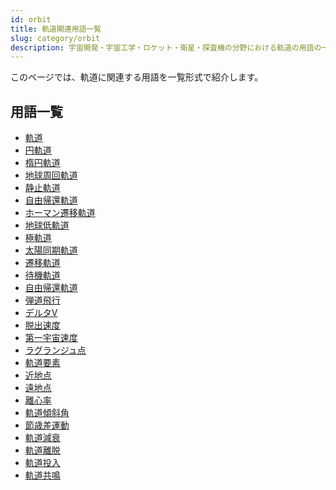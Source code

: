 ```yaml
---
id: orbit
title: 軌道関連用語一覧
slug: category/orbit
description: 宇宙開発・宇宙工学・ロケット・衛星・探査機の分野における軌道の用語の一覧です．意味・定義・概要・説明ページへと移ることができます．
---
```



<Head>
  <script type="application/ld+json">
    {`{
      "@context": "https://schema.org",
      "@type": "DefinedTerm",
      "name": "軌道関連用語一覧",
      "inDefinedTermSet": "https://www.space-portal.org",
      "termCode": "category/orbit",
      "description": "宇宙開発・宇宙工学・ロケット・衛星・探査機の分野における軌道の用語の一覧です．意味・定義・概要・説明ページへと移ることができます．",
      "url": "https://www.space-portal.org/docs/category/orbit"
    }`}
  </script>
</Head>

このページでは、軌道に関連する用語を一覧形式で紹介します。

## 用語一覧
- [軌道](/docs/orbit/orbit)
- [円軌道](/docs/orbit/type/circular-orbit)
- [楕円軌道](/docs/orbit/type/elliptical-orbit)
- [地球周回軌道](/docs/orbit/type/geocentric-orbit)
- [静止軌道](/docs/orbit/type/geostationary-orbit)
- [自由帰還軌道](/docs/orbit/type/free-return-trajectory)
- [ホーマン遷移軌道](/docs/orbit/type/hohmann-transfer-orbit)
- [地球低軌道](/docs/orbit/type/low-earth-orbit)
- [極軌道](/docs/orbit/type/polar-orbit)
- [太陽同期軌道](/docs/orbit/type/sun-synchronous-orbit)
- [遷移軌道](/docs/orbit/type/transfer-orbit)
- [待機軌道](/docs/orbit/type/parking-orbit)
- [自由帰還軌道](/docs/orbit/type/free-return-trajectory) 
- [弾道飛行](/docs/orbit/type/suborbital-flight)
- [デルタV](/docs/orbit/mechanics/delta-v-budget)
- [脱出速度](/docs/orbit/mechanics/escape-velocity)
- [第一宇宙速度](/docs/orbit/mechanics/first-cosmic-velocity) 
- [ラグランジュ点](/docs/orbit/mechanics/lagrange-point)
- [軌道要素](/docs/orbit/mechanics/orbital-elements)
- [近地点](/docs/orbit/mechanics/perigee)
- [遠地点](/docs/orbit/mechanics/apogee)
- [離心率](/docs/orbit/mechanics/eccentricity)
- [軌道傾斜角](/docs/orbit/mechanics/inclination)
- [節歳差運動](/docs/orbit/operation/nodal-precession)
- [軌道減衰](/docs/orbit/operation/orbital-decay)
- [軌道離脱](/docs/orbit/operation/orbit-escape)
- [軌道投入](/docs/orbit/operation/orbital-insertion)
- [軌道共鳴](/docs/orbit/operation/orbital-resonance)